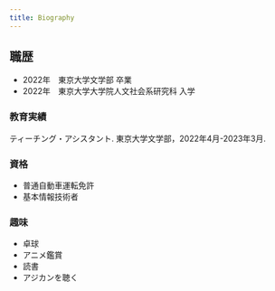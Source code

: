 ---
title: Biography
---

## 職歴

* 2022年　東京大学文学部 卒業
* 2022年　東京大学大学院人文社会系研究科 入学


### 教育実績

ティーチング・アシスタント. 東京大学文学部，2022年4月-2023年3月.

### 資格

* 普通自動車運転免許
* 基本情報技術者

### 趣味

* 卓球
* アニメ鑑賞
* 読書
* アジカンを聴く







